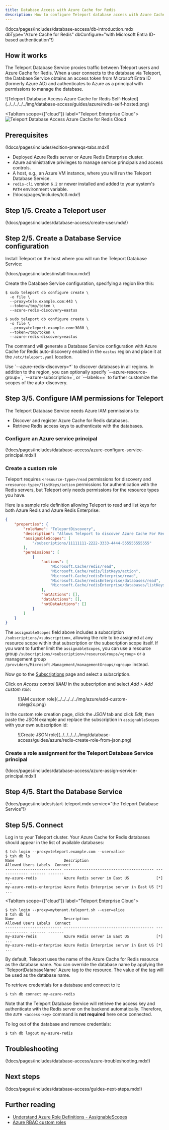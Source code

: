 ```yaml
---
title: Database Access with Azure Cache for Redis
description: How to configure Teleport database access with Azure Cache for Redis
---
```


(!docs/pages/includes/database-access/db-introduction.mdx dbType="Azure Cache for Redis" dbConfigure="with Microsoft Entra ID-based authentication"!)

## How it works

The Teleport Database Service proxies traffic between Teleport users and Azure
Cache for Redis. When a user connects to the database via Teleport, the Database
Service obtains an access token from Microsoft Entra ID (formerly Azure AD) and
authenticates to Azure as a principal with permissions to manage the database.

<Tabs>
<TabItem scope={["oss", "enterprise"]} label="Self-Hosted">
![Teleport Database Access Azure Cache for Redis Self-Hosted](../../../../../img/database-access/guides/azure/redis-self-hosted.png)
</TabItem>

<TabItem scope={["cloud"]} label="Teleport Enterprise Cloud">
![Teleport Database Access Azure Cache for Redis Cloud](../../../../../img/database-access/guides/azure/redis-cloud.png)
</TabItem>

</Tabs>

## Prerequisites

(!docs/pages/includes/edition-prereqs-tabs.mdx!)

- Deployed Azure Redis server or Azure Redis Enterprise cluster.
- Azure administrative privileges to manage service principals and access
  controls.
- A host, e.g., an Azure VM instance, where you will run the Teleport Database
  Service.
- `redis-cli` version `6.2` or newer installed and added to your system's
  `PATH` environment variable.
- (!docs/pages/includes/tctl.mdx!)

## Step 1/5. Create a Teleport user

(!docs/pages/includes/database-access/create-user.mdx!)

## Step 2/5. Create a Database Service configuration

Install Teleport on the host where you will run the Teleport Database Service:

(!docs/pages/includes/install-linux.mdx!)

Create the Database Service configuration, specifying a region like this:

<Tabs>
<TabItem scope={["oss", "enterprise"]} label="Self-Hosted">

```code
$ sudo teleport db configure create \
  -o file \
  --proxy=tele.example.com:443 \
  --token=/tmp/token \
  --azure-redis-discovery=eastus
```
</TabItem>
<TabItem scope={["cloud"]} label="Teleport Enterprise Cloud">

```code
$ sudo teleport db configure create \
  -o file \
  --proxy=teleport.example.com:3080 \
  --token=/tmp/token \
  --azure-redis-discovery=eastus
```
</TabItem>

</Tabs>

The command will generate a Database Service configuration with Azure Cache for
Redis auto-discovery enabled in the `eastus` region and place it at the
`/etc/teleport.yaml` location.

<Admonition type="tip">
Use `--azure-redis-discovery=*` to discover databases in all regions. In
addition to the region, you can optionally specify
`--azure-resource-group=<resource-group-name>`,
`--azure-subscription=<subscription-id>`, or `--labels=<key>=<value>` to
further customize the scopes of the auto-discovery.
</Admonition>

## Step 3/5. Configure IAM permissions for Teleport

The Teleport Database Service needs Azure IAM permissions to:

- Discover and register Azure Cache for Redis databases. 
- Retrieve Redis access keys to authenticate with the databases.

### Configure an Azure service principal

(!docs/pages/includes/database-access/azure-configure-service-principal.mdx!)

### Create a custom role

Teleport requires `<resource-type>/read` permissions for discovery and
`<resource-type>/listKeys/action` permissions for authentication with the
Redis servers, but Teleport only needs permissions for the resource types
you have.

Here is a sample role definition allowing Teleport to read and list keys
for both Azure Redis and Azure Redis Enterprise:
```json
{
    "properties": {
        "roleName": "TeleportDiscovery",
        "description": "Allows Teleport to discover Azure Cache For Redis databases and list keys",
        "assignableScopes": [
            "/subscriptions/11111111-2222-3333-4444-555555555555"
        ],
        "permissions": [
            {
                "actions": [
                    "Microsoft.Cache/redis/read",
                    "Microsoft.Cache/redis/listKeys/action",
                    "Microsoft.Cache/redisEnterprise/read",
                    "Microsoft.Cache/redisEnterprise/databases/read",
                    "Microsoft.Cache/redisEnterprise/databases/listKeys/action"
                ],
                "notActions": [],
                "dataActions": [],
                "notDataActions": []
            }
        ]
    }
}
```
The `assignableScopes` field above includes a subscription
`/subscriptions/<subscription>`, allowing the role to be assigned at any
resource scope within that subscription or the subscription scope itself. If
you want to further limit the `assignableScopes`, you can use a resource group
`/subscriptions/<subscription>/resourceGroups/<group>` or a management group
`/providers/Microsoft.Management/managementGroups/<group>` instead.

Now go to the [Subscriptions](https://portal.azure.com/#view/Microsoft_Azure_Billing/SubscriptionsBlade) page and select a subscription.

Click on *Access control (IAM)* in the subscription and select *Add > Add custom role*:
<Figure align="left">
![IAM custom role](../../../../../img/azure/add-custom-role@2x.png)
</Figure>

In the custom role creation page, click the *JSON* tab and click *Edit*, then paste the JSON example
and replace the subscription in `assignableScopes` with your own subscription id:
<Figure align="left">
![Create JSON role](../../../../../img/database-access/guides/azure/redis-create-role-from-json.png)
</Figure>

### Create a role assignment for the Teleport Database Service principal

(!docs/pages/includes/database-access/azure-assign-service-principal.mdx!)

## Step 4/5. Start the Database Service

(!docs/pages/includes/start-teleport.mdx service="the Teleport Database Service"!)

## Step 5/5. Connect

Log in to your Teleport cluster. Your Azure Cache for Redis databases should
appear in the list of available databases:

<Tabs>
<TabItem scope={["oss", "enterprise"]} label="Self-Hosted">

```code
$ tsh login --proxy=teleport.example.com --user=alice
$ tsh db ls
Name                      Description                              Allowed Users Labels  Connect 
------------------------- ---------------------------------------- ------------- ------- ------- 
my-azure-redis            Azure Redis server in East US            [*]           ...
my-azure-redis-enterprise Azure Redis Enterprise server in East US [*]           ...
```

</TabItem>

<TabItem scope={["cloud"]} label="Teleport Enterprise Cloud">

```code
$ tsh login --proxy=mytenant.teleport.sh --user=alice
$ tsh db ls
Name                      Description                              Allowed Users Labels  Connect 
------------------------- ---------------------------------------- ------------- ------- ------- 
my-azure-redis            Azure Redis server in East US            [*]           ...
my-azure-redis-enterprise Azure Redis Enterprise server in East US [*]           ...
```

</TabItem>

</Tabs>

<Admonition type="note" title="Override default database name">
By default, Teleport uses the name of the Azure Cache for Redis resource as the
database name. You can override the database name by applying the
`TeleportDatabaseName` Azure tag to the resource. The value of the tag will be
used as the database name.
</Admonition>

To retrieve credentials for a database and connect to it:

```code
$ tsh db connect my-azure-redis
```

Note that the Teleport Database Service will retrieve the access key and
authenticate with the Redis server on the backend automatically. Therefore,
the `AUTH <access-key>` command is **not required** here once connected.

To log out of the database and remove credentials:

```code
$ tsh db logout my-azure-redis
```

## Troubleshooting

(!docs/pages/includes/database-access/azure-troubleshooting.mdx!)

## Next steps

(!docs/pages/includes/database-access/guides-next-steps.mdx!)

## Further reading
- [Understand Azure Role Definitions - AssignableScopes](https://learn.microsoft.com/en-us/azure/role-based-access-control/role-definitions#assignablescopes)
- [Azure RBAC custom roles](https://docs.microsoft.com/en-us/azure/role-based-access-control/custom-roles)

